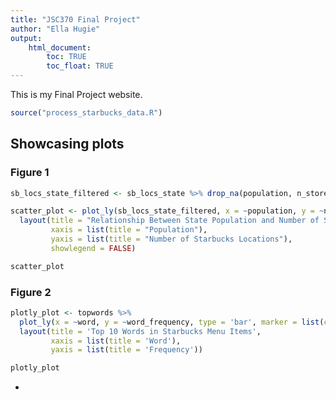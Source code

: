 ```yaml
---
title: "JSC370 Final Project"
author: "Ella Hugie"
output: 
    html_document:
        toc: TRUE
        toc_float: TRUE
---
```


This is my Final Project website.

```r
source("process_starbucks_data.R")
```


## Showcasing plots {.tabset .tabset-pills}

### Figure 1

```r
sb_locs_state_filtered <- sb_locs_state %>% drop_na(population, n_stores)

scatter_plot <- plot_ly(sb_locs_state_filtered, x = ~population, y = ~n_stores, text = ~state.y, mode = "markers", type = "scatter", marker = list(color = "blue")) %>%
  layout(title = "Relationship Between State Population and Number of Starbucks Locations",
         xaxis = list(title = "Population"),
         yaxis = list(title = "Number of Starbucks Locations"),
         showlegend = FALSE)


```

```r
scatter_plot
```


### Figure 2

```r
plotly_plot <- topwords %>%
  plot_ly(x = ~word, y = ~word_frequency, type = 'bar', marker = list(color = 'rgb(158,202,225)', line = list(color = 'rgb(8,48,107)', width = 1.5))) %>%
  layout(title = 'Top 10 Words in Starbucks Menu Items',
         xaxis = list(title = 'Word'),
         yaxis = list(title = 'Frequency'))


```

```r
plotly_plot
```

{-}


